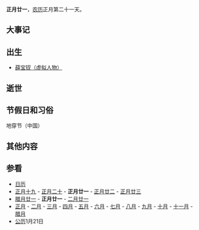 {{Lunar01Calendar}}
'''正月廿一'''，[[农历|农历]]正月第二十一天。

==大事记==

==出生==
*[[:薛寶釵|薛宝钗（虚拟人物）]]

==逝世==

==节假日和习俗==
地穿节（中国）

==其他内容==

==参看==
*[[历史上的今天|日历]]
*[[正月十九|正月十九]] - [[正月二十|正月二十]] - '''正月廿一''' - [[正月廿二|正月廿二]] - [[正月廿三|正月廿三]]
*[[腊月廿一|腊月廿一]] - '''正月廿一''' - [[二月廿一|二月廿一]]
*[[正月|正月]] - [[二月_(农历)|二月]] - [[三月_(农历)|三月]] - [[四月_(农历)|四月]] - [[五月_(农历)|五月]] - [[六月_(农历)|六月]] - [[七月_(农历)|七月]] - [[八月_(农历)|八月]] - [[九月_(农历)|九月]] - [[十月_(农历)|十月]] - [[十一月_(农历)|十一月]] - [[腊月|腊月]]
*[[公历|公历]]1月21日